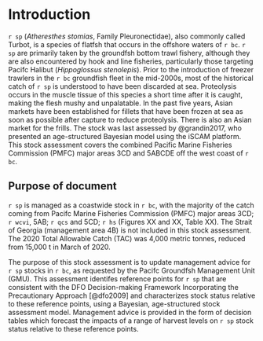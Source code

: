 # Introduction

`r sp` (*Atheresthes stomias*, Family Pleuronectidae), also commonly called Turbot, is a species of flatfsh that occurs in the offshore waters of `r bc`. `r sp` are primarily taken by the groundfsh bottom trawl fishery, although they are also encountered by hook and line fisheries, particularly those targeting Pacifc Halibut (*Hippoglossus stenolepis*). Prior to the introduction of freezer trawlers in the `r bc` groundfish fleet in the mid-2000s, most of the historical catch of `r sp` is understood to have been discarded at sea. Proteolysis occurs in the muscle tissue of this species a short time after it is caught, making the flesh mushy and unpalatable. In the past five years, Asian markets have been established for fillets that have been frozen at sea as soon as possible after capture to reduce proteolysis. There is also an Asian market for the frills. The stock was last assessed by @grandin2017, who presented an age-structured Bayesian model using the iSCAM platform. This stock assessment covers the combined Pacific Marine Fisheries Commission (PMFC) major areas 3CD and 5ABCDE off the west coast of `r bc`.

## Purpose of document

`r sp` is managed as a coastwide stock in `r bc`, with the majority of the catch coming from Pacifc Marine Fisheries Commission (PMFC) major areas 3CD; `r wcvi`, 5AB; `r qcs` and 5CD; `r hs` (Figures XX and XX, Table XX). The Strait of Georgia (management area 4B) is not included in this stock assessment. The 2020 Total Allowable Catch (TAC) was 4,000 metric tonnes, reduced from 15,000 t in March of 2020.

The purpose of this stock assessment is to update management advice for `r sp` stocks in `r bc`, as requested by the Pacifc Groundfsh Management Unit (GMU). This assessment identifes reference points for `r sp` that are consistent with the DFO Decision-making Framework Incorporating the Precautionary Approach [@dfo2009] and characterizes stock status relative to these reference points, using a Bayesian, age-structured stock assessment model. Management advice is provided in the form of decision tables which forecast the impacts of a range of harvest levels on `r sp` stock status relative to these reference points.
